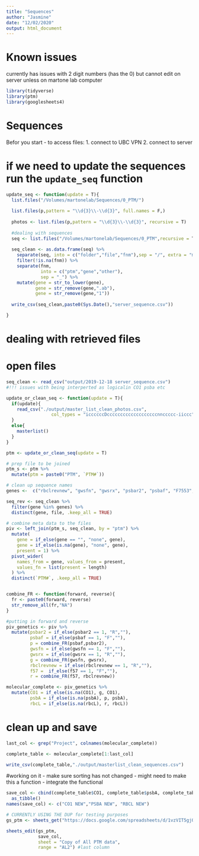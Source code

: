 ```yaml
---
title: "Sequences"
author: "Jasmine"
date: "12/02/2020"
output: html_document
---
```

# Known issues
currently has issues with 2 digit numbers (has the 0) but cannot edit on server unless on martone lab computer
```r
library(tidyverse)
library(ptm)
library(googlesheets4)
```

# Sequences
Befor you start - to access files:
1. connect to UBC VPN
2. connect to server

# if we need to update the sequences run the `update_seq` function
```r
update_seq <- function(update = T){
  list.files("/Volumes/martonelab/Sequences/0_PTM/")
  
  list.files(p,pattern = "\\d{3}\\-\\d{3}", full.names = F,)
  
  photos <- list.files(p,pattern = "\\d{3}\\-\\d{3}", recursive = T)
  
  #dealing with sequences
  seq <- list.files("/Volumes/martonelab/Sequences/0_PTM",recursive = T)
  
  seq_clean <- as.data.frame(seq) %>%
    separate(seq, into = c("folder","file","fnm"),sep = "/", extra = "merge") %>%
    filter(!is.na(fnm)) %>%
    separate(fnm,
             into = c("ptm","gene","other"),
             sep = "_") %>%
    mutate(gene = str_to_lower(gene),
           gene = str_remove(gene,".ab"),
           gene = str_remove(gene,"1"))
  
  write_csv(seq_clean,paste0(Sys.Date(),"server_sequence.csv"))

}
```

# dealing with retrieved files

# open files
```r
seq_clean <- read_csv("output/2019-12-18 server_sequence.csv")
#!!! issues with being interperted as logicalin CO1 psba etc

update_or_clean_seq <- function(update = T){
  if(update){
    read_csv("./output/master_list_clean_photos.csv",
                 col_types = "iccccccDcccccccccccccccccccnnccccc-iiccc")
  }
  else{
    masterlist()
  }
}

ptm <- update_or_clean_seq(update = T)

# prep file to be joined
ptm_s <- ptm %>%
  mutate(ptm = paste0("PTM", `PTM#`))
```

```r
# clean up sequence names
genes <-  c("rbclrevnew", "gwsfn", "gwsrx", "psbar2", "psbaf", "F7553", "f|F57", "R1150K")

seq_rev <- seq_clean %>%
  filter(gene %in% genes) %>%
  distinct(gene, file, .keep_all = TRUE) 

# combine meta data to the files
piv <- left_join(ptm_s, seq_clean, by = "ptm") %>%
  mutate(
    gene = if_else(gene == "", "none", gene),
    gene = if_else(is.na(gene), "none", gene),
    present = 1) %>%
  pivot_wider(
    names_from = gene, values_from = present,
    values_fn = list(present = length)
  ) %>%
  distinct(`PTM#`, .keep_all = TRUE)


combine_FR <- function(forward, reverse){
  fr <- paste0(forward, reverse)
  str_remove_all(fr,"NA")
}

#putting in forward and reverse
piv_genetics <- piv %>% 
  mutate(psbar2 = if_else(psbar2 == 1, "R",""),
         psbaf = if_else(psbaf == 1, "F",""),
         p = combine_FR(psbaf,psbar2),
         gwsfn = if_else(gwsfn == 1, "F",""),
         gwsrx = if_else(gwsrx == 1, "R",""),
         g = combine_FR(gwsfn, gwsrx),
         rbclrevnew = if_else(rbclrevnew == 1, "R",""),
         f57 =  if_else(f57 == 1, "F",""),
         r = combine_FR(f57, rbclrevnew))

molecular_complete <- piv_genetics %>% 
  mutate(CO1 = if_else(is.na(CO1), g, CO1),
         psbA = if_else(is.na(psbA), p, psbA),
         rbcL = if_else(is.na(rbcL), r, rbcL))
```


# clean up and save
```r
last_col <- grep("Project", colnames(molecular_complete))

complete_table <- molecular_complete[1:last_col]

write_csv(complete_table,"./output/masterlist_clean_sequences.csv")
```

#working on it
- make sure sorting has not changed
- might need to make this a function 
- integrate the functional
```r
save_col <- cbind(complete_table$CO1, complete_table$psbA, complete_table$rbcL) %>% 
  as_tibble()
names(save_col) <- c("CO1 NEW","PSBA NEW", "RBCL NEW")

# CURRENTLY USING THE DUP for testing purposes
gs_ptm <- sheets_get("https://docs.google.com/spreadsheets/d/1vzVIT5gjQ0yCGwbAyqB4f8pltOkLfWz27TIFTxnm9hk/edit#gid=0")

sheets_edit(gs_ptm,
            save_col, 
            sheet = "Copy of All PTM data",
            range = "AL2") #last column
```
